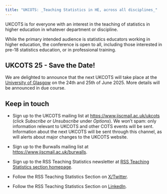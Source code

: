 ```yaml
---
title: "UKCOTS: _Teaching Statistics in HE, across all disciplines_"
---
```


UKCOTS is for everyone with an interest in the teaching of statistics in higher education in whatever department or discipline.

While the primary intended audience is statistics educators working in higher education, the conference is open to all, including those interested in pre-18 statistics education, or in professional training.

## UKCOTS 25 - Save the Date!

We are delighted to announce that the next UKCOTS will take place at the [University of Glasgow](https://www.gla.ac.uk/) on the 24th and 25th of June 2025. More details will be announced in due course.

## Keep in touch

-   Sign up to the UKCOTS mailing list at <https://www.jiscmail.ac.uk/ukcots> (click *Subscribe or Unsubscribe* under *Options*). We won't spam: only information relevant to UKCOTS and other COTS events will be sent. Information about the next UKCOTS will be sent through this channel, as will alerts about major changes to the UKCOTS website.

-   Sign up to the Burwalls mailing list at <https://www.jiscmail.ac.uk/burwalls>.

-   Sign up to the RSS Teaching Statistics newsletter at [RSS Teaching Statistics section homepage](https://rss.org.uk/membership/rss-groups-and-committees/sections/teaching-statistics/).

-   Follow the RSS Teaching Statistics Section on [X/Twitter](https://twitter.com/rss_teach).

-   Follow the RSS Teaching Statistics Section on [LinkedIn](https://www.linkedin.com/company/rss-teaching-statistics-section).
